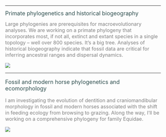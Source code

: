 ***

<font size="4" color="darkslategrey">

Primate phylogenetics and historical biogeography
</font>

<font size="3" color="grey">
Large phylogenies are prerequisites for macroevolutionary analyses. We are working on a primate phylogeny that incorporates most, if not all, extinct and 
extant species in a single topology -- well over 800 species. It's a big tree. Analyses of historical biogeography indicate that fossil data are critical for inferring ancestral ranges and dispersal dynamics.

<img style="float: center;" src="primate_phylo.jpg">

</font>

***

<font size="4" color="darkslategrey">

Fossil and modern horse phylogenetics and ecomorphology

</font>

<font size="3" color="grey">

I am investigating the evolution of dentition and craniomandibular morphology in fossil and modern horses associated with the shift in feeding ecology from browsing to grazing. Along the way, I'll be working on a comprehensive phylogeny for family Equidae.

<img style="float: center;" src="scanning_jaw.jpg">

</font>